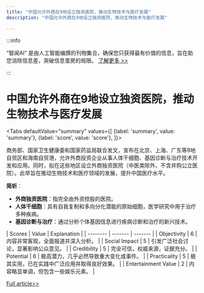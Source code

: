 ```yaml
---
title: "中国允许外商在9地设立独资医院，推动生物技术与医疗发展"
description: "中国允许外商在9地设立独资医院，推动生物技术与医疗发展"

---
```



:::info

“智闻AI“ 是由人工智能编撰的刊物集合，确保您只获得最有价值的信息，旨在助您消除信息差，突破信息茧房的局限。  [了解更多 >>](/)

:::

# 中国允许外商在9地设立独资医院，推动生物技术与医疗发展


<Tabs
	defaultValue="summary"
	values={[
	{label: 'summary', value: 'summary'},
	{label: 'score', value: 'score'},
]}>
<TabItem value="summary">


商务部、国家卫生健康委和国家药监局联合发文，宣布在北京、上海、广东等9地自贸区和海南自贸港，允许外商投资企业从事人体干细胞、基因诊断与治疗技术开发和应用。同时，拟在这些地区设立外商独资医院（中医类除外，不含并购公立医院）。此举旨在推动生物技术和医疗领域的发展，提升中国医疗水平。

**简析**：
- **外商独资医院**：指完全由外资控股的医院。
- **人体干细胞**：具有自我复制和多向分化潜能的原始细胞，医学研究中用于治疗多种疾病。
- **基因诊断与治疗**：通过分析个体基因信息进行疾病诊断和治疗的新兴技术。
</TabItem>
<TabItem value="score">
	| Scores     | Value   | Explanation |
	| -------- | ------- | ------- |
	| Objectivity  | 6    | 内容非常客观，全面报道并深入分析。    |
	| Social Impact | 5     | 引发广泛社会讨论，显著影响公众意见。    |
	| Credibility    | 5    | 完全可信，权威来源，证据充分。    |
	| Potential    | 6    | 极高潜力，几乎必然导致重大变化或事件。    |
	| Practicality    | 5    | 极其实用，已在实践中广泛应用并取得良好效果。    |
	| Entertainment Value    | 2    | 内容略显单调，但包含一些娱乐元素。    |
</TabItem>
</Tabs>

[Full article>>](https://readhub.cn/topic/8ciBMJO7in9)
